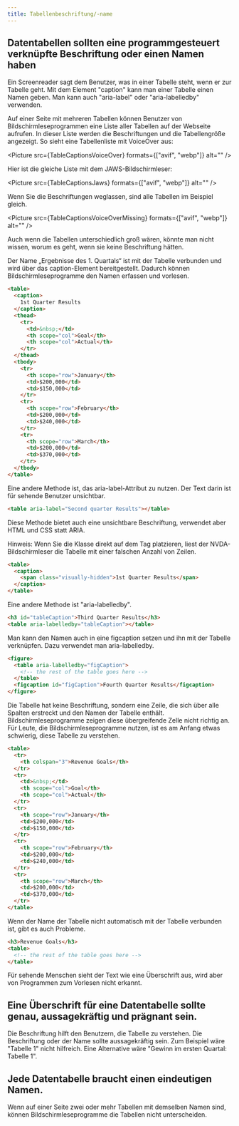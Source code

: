 ```yaml
---
title: Tabellenbeschriftung/-name
---
```




## Datentabellen sollten eine programmgesteuert verknüpfte Beschriftung oder einen Namen haben

Ein Screenreader sagt dem Benutzer, was in einer Tabelle steht, wenn er zur Tabelle geht. Mit dem Element "caption" kann
man einer Tabelle einen Namen geben. Man kann auch "aria-label" oder "aria-labelledby" verwenden.

Auf einer Seite mit mehreren Tabellen können Benutzer von Bildschirmleseprogrammen eine Liste aller Tabellen auf der Webseite
aufrufen. In dieser Liste werden die Beschriftungen und die Tabellengröße angezeigt. So sieht eine Tabellenliste mit VoiceOver aus:

<Picture src={TableCaptionsVoiceOver} formats={["avif", "webp"]} alt="" />

Hier ist die gleiche Liste mit dem JAWS-Bildschirmleser:

<Picture src={TableCaptionsJaws} formats={["avif", "webp"]} alt="" />

Wenn Sie die Beschriftungen weglassen, sind alle Tabellen im Beispiel gleich.

<Picture
  src={TableCaptionsVoiceOverMissing}
  formats={["avif", "webp"]}
  alt=""
/>

Auch wenn die Tabellen unterschiedlich groß wären, könnte man nicht wissen, worum es geht, wenn sie keine Beschriftung hätten.

<Aside
  type="tip"
  title="Gutes Beispiel: Tabelle mit `<caption>` Element"
>
Der Name „Ergebnisse des 1. Quartals“ ist mit der Tabelle verbunden und wird über das caption-Element bereitgestellt. Dadurch können
Bildschirmleseprogramme den Namen erfassen und vorlesen.

```html
<table>
  <caption>
    1st Quarter Results
  </caption>
  <thead>
    <tr>
      <td>&nbsp;</td>
      <th scope="col">Goal</th>
      <th scope="col">Actual</th>
    </tr>
  </thead>
  <tbody>
    <tr>
      <th scope="row">January</th>
      <td>$200,000</td>
      <td>$150,000</td>
    </tr>
    <tr>
      <th scope="row">February</th>
      <td>$200,000</td>
      <td>$240,000</td>
    </tr>
    <tr>
      <th scope="row">March</th>
      <td>$200,000</td>
      <td>$370,000</td>
    </tr>
  </tbody>
</table>
```

Eine andere Methode ist, das aria-label-Attribut zu nutzen. Der Text darin ist für sehende Benutzer unsichtbar.

```html
<table aria-label="Second quarter Results"></table>
```

Diese Methode bietet auch eine unsichtbare Beschriftung, verwendet aber HTML und CSS statt ARIA.

Hinweis: Wenn Sie die Klasse direkt auf dem Tag platzieren, liest der NVDA-Bildschirmleser die Tabelle mit einer
falschen Anzahl von Zeilen.

```html
<table>
  <caption>
    <span class="visually-hidden">1st Quarter Results</span>
  </caption>
</table>
```

Eine andere Methode ist "aria-labelledby".

```html
<h3 id="tableCaption">Third Quarter Results</h3>
<table aria-labelledby="tableCaption"></table>
```

Man kann den Namen auch in eine figcaption setzen und ihn mit der Tabelle verknüpfen. Dazu verwendet man aria-labelledby.

```html
<figure>
  <table aria-labelledby="figCaption">
    <!-- the rest of the table goes here -->
  </table>
  <figcaption id="figCaption">Fourth Quarter Results</figcaption>
</figure>
```

</Aside>

<Aside
  type="danger"
  title="Schlechtes Beispiel: Tabelle mit gefälschter Bildunterschrift"
>
  Die Tabelle hat keine Beschriftung, sondern eine Zeile, die sich über alle
  Spalten erstreckt und den Namen der Tabelle enthält. Bildschirmleseprogramme
  zeigen diese übergreifende Zelle nicht richtig an. Für Leute, die
  Bildschirmleseprogramme nutzen, ist es am Anfang etwas schwierig, diese
  Tabelle zu verstehen.

```html
<table>
  <tr>
    <th colspan="3">Revenue Goals</th>
  </tr>
  <tr>
    <td>&nbsp;</td>
    <th scope="col">Goal</th>
    <th scope="col">Actual</th>
  </tr>
  <tr>
    <th scope="row">January</th>
    <td>$200,000</td>
    <td>$150,000</td>
  </tr>
  <tr>
    <th scope="row">February</th>
    <td>$200,000</td>
    <td>$240,000</td>
  </tr>
  <tr>
    <th scope="row">March</th>
    <td>$200,000</td>
    <td>$370,000</td>
  </tr>
</table>
```

Wenn der Name der Tabelle nicht automatisch mit der Tabelle verbunden ist, gibt es auch Probleme.

```html
<h3>Revenue Goals</h3>
<table>
  <!-- the rest of the table goes here -->
</table>
```

Für sehende Menschen sieht der Text wie eine Überschrift aus, wird aber von Programmen zum Vorlesen nicht erkannt.

</Aside>

## Eine Überschrift für eine Datentabelle sollte genau, aussagekräftig und prägnant sein.

Die Beschriftung hilft den Benutzern, die Tabelle zu verstehen. Die Beschriftung oder der Name sollte aussagekräftig sein. Zum 
Beispiel wäre "Tabelle 1" nicht hilfreich. Eine Alternative wäre "Gewinn im ersten Quartal: Tabelle 1".

## Jede Datentabelle braucht einen eindeutigen Namen.

Wenn auf einer Seite zwei oder mehr Tabellen mit demselben Namen sind, können Bildschirmleseprogramme die Tabellen nicht unterscheiden.

